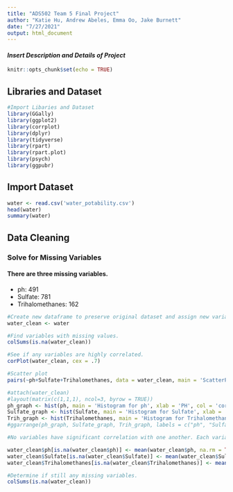 ```yaml
---
title: "ADS502 Team 5 Final Project"
author: "Katie Hu, Andrew Abeles, Emma Oo, Jake Burnett"
date: "7/27/2021"
output: html_document
---
```


#### *Insert Description and Details of Project*

```r
knitr::opts_chunk$set(echo = TRUE)
```

## Libraries and Dataset
```r
#Import Libaries and Dataset
library(GGally)
library(ggplot2)
library(corrplot)
library(dplyr)
library(tidyverse)
library(rpart)
library(rpart.plot)
library(psych)
library(ggpubr)
```

## Import Dataset
```r
water <- read.csv('water_potability.csv')
head(water)
summary(water)
```

## Data Cleaning
### Solve for Missing Variables
#### There are three missing variables. 
- ph: 491
- Sulfate: 781
- Trihalomethanes: 162

```r
#Create new dataframe to preserve original dataset and assign new variable.
water_clean <- water
```

```r
#Find variables with missing values.
colSums(is.na(water_clean))
```

```r
#See if any variables are highly correlated. 
corPlot(water_clean, cex = .7)
```

```r
#Scatter plot
pairs(~ph+Sulfate+Trihalomethanes, data = water_clean, main = 'ScatterPlot Matrix')
```
```r
#attach(water_clean)
#layout(matrix(c(1,1,1), ncol=3, byrow = TRUE))
ph_graph <- hist(ph, main = 'Histogram for ph', xlab = 'PH', col = 'cornflowerblue')
Sulfate_graph <- hist(Sulfate, main = 'Histogram for Sulfate', xlab = 'Sulfate', col = 'cornflowerblue')
Trih_graph <- hist(Trihalomethanes, main = 'Histogram for Trihalomethanes', xlab = 'Trihalomethanes', col = 'cornflowerblue')
#ggarrange(ph_graph, Sulfate_graph, Trih_graph, labels = c("ph", "Sulfate", "Trihalomethanes"), ncol = 3, nrow = 1)
```

```r
#No variables have significant correlation with one another. Each variable with missing values has a normal distribution. With this, the missing values were replaced with the mean.

water_clean$ph[is.na(water_clean$ph)] <- mean(water_clean$ph, na.rm = TRUE)
water_clean$Sulfate[is.na(water_clean$Sulfate)] <- mean(water_clean$Sulfate, na.rm = TRUE)
water_clean$Trihalomethanes[is.na(water_clean$Trihalomethanes)] <- mean(water_clean$Trihalomethanes, na.rm = TRUE)
```

```r
#Determine if still any missing variables.
colSums(is.na(water_clean))
```